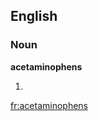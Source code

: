 ==English==

===Noun===
'''acetaminophens'''

# {{plural of|[[acetaminophen]]}}

[[fr:acetaminophens]]
